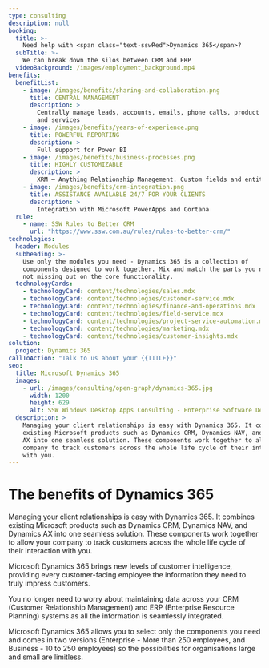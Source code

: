 ```yaml
---
type: consulting
description: null
booking:
  title: >-
    Need help with <span class="text-sswRed">Dynamics 365</span>?
  subTitle: >-
    We can break down the silos between CRM and ERP
  videoBackground: /images/employment_background.mp4
benefits:
  benefitList:
    - image: /images/benefits/sharing-and-collaboration.png
      title: CENTRAL MANAGEMENT
      description: >
        Centrally manage leads, accounts, emails, phone calls, product sales, 
        and services
    - image: /images/benefits/years-of-experience.png
      title: POWERFUL REPORTING
      description: >
        Full support for Power BI
    - image: /images/benefits/business-processes.png
      title: HIGHLY CUSTOMIZABLE
      description: >
        XRM – Anything Relationship Management. Custom fields and entities.
    - image: /images/benefits/crm-integration.png
      title: ASSISTANCE AVAILABLE 24/7 FOR YOUR CLIENTS
      description: >
        Integration with Microsoft PowerApps and Cortana
  rule:
    - name: SSW Rules to Better CRM
      url: "https://www.ssw.com.au/rules/rules-to-better-crm/"
technologies:
  header: Modules
  subheading: >-
    Use only the modules you need - Dynamics 365 is a collection of 
    components designed to work together. Mix and match the parts you need while
    not missing out on the core functionality.
  technologyCards:
    - technologyCard: content/technologies/sales.mdx
    - technologyCard: content/technologies/customer-service.mdx
    - technologyCard: content/technologies/finance-and-operations.mdx
    - technologyCard: content/technologies/field-service.mdx
    - technologyCard: content/technologies/project-service-automation.mdx
    - technologyCard: content/technologies/marketing.mdx
    - technologyCard: content/technologies/customer-insights.mdx
solution:
  project: Dynamics 365
callToAction: "Talk to us about your {{TITLE}}"
seo:
  title: Microsoft Dynamics 365
  images:
    - url: /images/consulting/open-graph/dynamics-365.jpg
      width: 1200
      height: 629
      alt: SSW Windows Desktop Apps Consulting - Enterprise Software Development
  description: >
    Managing your client relationships is easy with Dynamics 365. It combines 
    existing Microsoft products such as Dynamics CRM, Dynamics NAV, and Dynamics 
    AX into one seamless solution. These components work together to allow your 
    company to track customers across the whole life cycle of their interaction 
    with you.
---
```


# The benefits of **Dynamics 365**

<VideoEmbed url="https://www.youtube.com/watch?v=HWeskYHfwio" />
<VideoEmbed url="https://www.youtube.com/watch?v=PV9w_rFsL1E" />
<VideoEmbed url="https://www.youtube.com/watch?v=loBH0g6N0zM" />

Managing your client relationships is easy with Dynamics 365. It combines
existing Microsoft products such as Dynamics CRM, Dynamics NAV, and Dynamics AX
into one seamless solution. These components work together to allow your company
to track customers across the whole life cycle of their interaction with you.

Microsoft Dynamics 365 brings new levels of customer intelligence, providing
every customer-facing employee the information they need to truly impress
customers.

You no longer need to worry about maintaining data across your CRM (Customer
Relationship Management) and ERP (Enterprise Resource Planning) systems as all
the information is seamlessly integrated.

Microsoft Dynamics 365 allows you to select only the components you need and
comes in two versions (Enterprise - More than 250 employees, and Business - 10
to 250 employees) so the possibilities for organisations large and small are
limitless.
